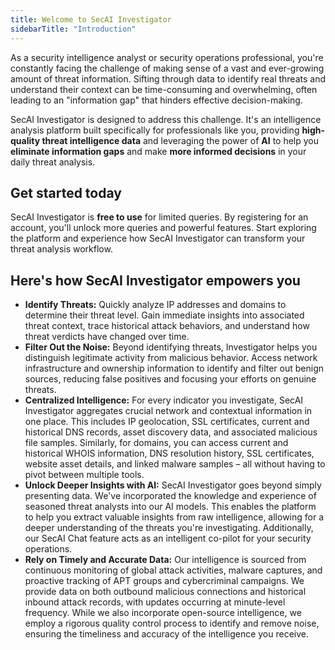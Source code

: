 ```yaml
---
title: Welcome to SecAI Investigator
sidebarTitle: "Introduction"
---
```


As a security intelligence analyst or security operations professional, you're constantly facing the challenge of making sense of a vast and ever-growing amount of threat information. Sifting through data to identify real threats and understand their context can be time-consuming and overwhelming, often leading to an "information gap" that hinders effective decision-making.

SecAI Investigator is designed to address this challenge. It's an intelligence analysis platform built specifically for professionals like you, providing **high-quality threat intelligence data** and leveraging the power of **AI** to help you **eliminate information gaps** and make **more informed decisions** in your daily threat analysis.

## Get started today

SecAI Investigator is **free to use** for limited queries. By registering for an account, you'll unlock more queries and powerful features. Start exploring the platform and experience how SecAI Investigator can transform your threat analysis workflow.

## Here's how SecAI Investigator empowers you

- **Identify Threats:** Quickly analyze IP addresses and domains to determine their threat level. Gain immediate insights into associated threat context, trace historical attack behaviors, and understand how threat verdicts have changed over time.
- **Filter Out the Noise:** Beyond identifying threats, Investigator helps you distinguish legitimate activity from malicious behavior. Access network infrastructure and ownership information to identify and filter out benign sources, reducing false positives and focusing your efforts on genuine threats.
- **Centralized Intelligence:** For every indicator you investigate, SecAI Investigator aggregates crucial network and contextual information in one place. This includes IP geolocation, SSL certificates, current and historical DNS records, asset discovery data, and associated malicious file samples. Similarly, for domains, you can access current and historical WHOIS information, DNS resolution history, SSL certificates, website asset details, and linked malware samples – all without having to pivot between multiple tools.
- **Unlock Deeper Insights with AI:** SecAI Investigator goes beyond simply presenting data. We've incorporated the knowledge and experience of seasoned threat analysts into our AI models. This enables the platform to help you extract valuable insights from raw intelligence, allowing for a deeper understanding of the threats you're investigating. Additionally, our SecAI Chat feature acts as an intelligent co-pilot for your security operations.
- **Rely on Timely and Accurate Data:** Our intelligence is sourced from continuous monitoring of global attack activities, malware captures, and proactive tracking of APT groups and cybercriminal campaigns. We provide data on both outbound malicious connections and historical inbound attack records, with updates occurring at minute-level frequency. While we also incorporate open-source intelligence, we employ a rigorous quality control process to identify and remove noise, ensuring the timeliness and accuracy of the intelligence you receive.
